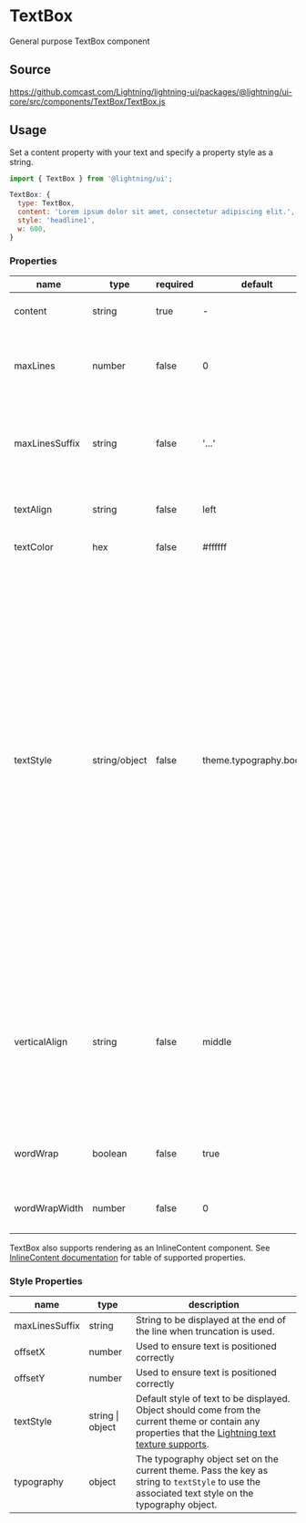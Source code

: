 
# TextBox

General purpose TextBox component

## Source

https://github.comcast.com/Lightning/lightning-ui/packages/@lightning/ui-core/src/components/TextBox/TextBox.js

## Usage

Set a content property with your text and specify a property style as a string.

```js
import { TextBox } from '@lightning/ui';

TextBox: {
  type: TextBox,
  content: 'Lorem ipsum dolor sit amet, consectetur adipiscing elit.',
  style: 'headline1',
  w: 600,
}
```

<Canvas>
  <Story id="text-textbox--base" />
</Canvas>

### Properties

| name           | type          | required | default                | description                                                                                                                                                                                                                                                                                                                                                                                                                                         |
| -------------- | ------------- | -------- | ---------------------- | --------------------------------------------------------------------------------------------------------------------------------------------------------------------------------------------------------------------------------------------------------------------------------------------------------------------------------------------------------------------------------------------------------------------------------------------------- |
| content        | string        | true     | -                      | Text to be displayed in element                                                                                                                                                                                                                                                                                                                                                                                                                     |
| maxLines       | number        | false    | 0                      | Maximum number of lines to display before truncation.                                                                                                                                                                                                                                                                                                                                                                                               |
| maxLinesSuffix | string        | false    | '...'                  | String to be displayed at the end of the line when truncation is used                                                                                                                                                                                                                                                                                                                                                                               |
| textAlign      | string        | false    | left                   | Avalilable values 'left', 'right', or 'center'.                                                                                                                                                                                                                                                                                                                                                                                                     |
| textColor      | hex           | false    | #ffffff                | Desired text color.                                                                                                                                                                                                                                                                                                                                                                                                                                 |
| textStyle      | string/object | false    | theme.typography.body1 | Style of text to be displayed. This value will take precedent over the `textStyle` style property. Available values display1, display2, headline1, headline2, headline3, body1, body2, body3, button1, button2, callout1, caption1. Alternatively an object can be passed in containing any [properties that the Lightning text texture supports](https://lightningjs.io/docs/#/lightning-core-reference/RenderEngine/Textures/Text?id=properties). |
| verticalAlign  | string        | false    | middle                 | When lineHeight is larger than fontSize, specifies how text should align vertically inside each line. Available values 'top', 'middle', or 'bottom'.                                                                                                                                                                                                                                                                                                |
| wordWrap       | boolean       | false    | true                   | Allows long sentences to be broken into new lines.                                                                                                                                                                                                                                                                                                                                                                                                  |
| wordWrapWidth  | number        | false    | 0                      | Width set to start wrapping to next line.                                                                                                                                                                                                                                                                                                                                                                                                           |

TextBox also supports rendering as an InlineContent component. See [InlineContent documentation](/?path=/docs/layout-inlinecontent--basic) for table of supported properties.

### Style Properties

| name           | type             | description                                                                                                                                                                                                                                             |
| -------------- | ---------------- | ------------------------------------------------------------------------------------------------------------------------------------------------------------------------------------------------------------------------------------------------------- |
| maxLinesSuffix | string           | String to be displayed at the end of the line when truncation is used.                                                                                                                                                                                  |
| offsetX        | number           | Used to ensure text is positioned correctly                                                                                                                                                                                                             |
| offsetY        | number           | Used to ensure text is positioned correctly                                                                                                                                                                                                             |
| textStyle      | string \| object | Default style of text to be displayed. Object should come from the current theme or contain any properties that the [Lightning text texture supports](https://lightningjs.io/docs/#/lightning-core-reference/RenderEngine/Textures/Text?id=properties). |
| typography     | object           | The typography object set on the current theme. Pass the key as string to `textStyle` to use the associated text style on the typography object.                                                                                                        |
